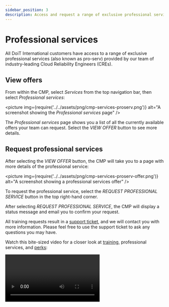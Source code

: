 ```yaml
---
sidebar_position: 3
description: Access and request a range of exclusive professional services
---
```


# Professional services

All DoiT International customers have access to a range of exclusive professional services (also known as pro-serv) provided by our team of industry-leading Cloud Reliability Engineers (CREs).

## View offers

From within the CMP, select _Services_ from the top navigation bar, then select _Professional services_:

<picture
  img={require('../../assets/png/cmp-services-proserv.png')}
  alt="A screenshot showing the _Professional services_ page"
/>

The _Professional services_ page shows you a list of all the currently available offers your team can request. Select the _VIEW OFFER_ button to see more details.

## Request professional services

After selecting the _VIEW OFFER_ button, the CMP will take you to a page with more details of the professional service:

<picture
  img={require('../../assets/png/cmp-services-proserv-offer.png')}
  alt="A screenshot showing a professional services offer"
/>

To request the professional service, select the _REQUEST PROFESSIONAL SERVICE_ button in the top right-hand corner.

After selecting _REQUEST PROFESSIONAL SERVICE_, the CMP will display a status message and email you to confirm your request.

All training requests result in a [support ticket](consulting-support/index.mdx), and we will contact you with more information. Please feel free to use the support ticket to ask any questions you may have.

Watch this bite-sized video for a closer look at [training](training.mdx), professional services, and [perks](perks.mdx):

<video
  type="loom"
  id="9ff183270cb84e32817818589a80d37e"
  thumb="-full-1602767998407.jpg"
/>
